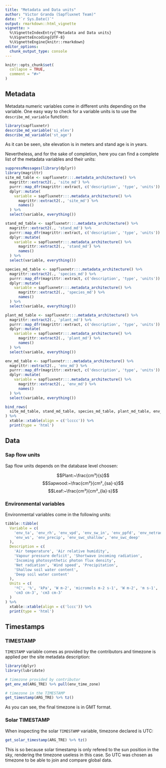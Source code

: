 ```yaml
---
title: "Metadata and Data units"
author: "Victor Granda (Sapfluxnet Team)"
date: "`r Sys.Date()`"
output: rmarkdown::html_vignette
vignette: >
  %\VignetteIndexEntry{"Metadata and Data units}
  %\VignetteEncoding{UTF-8}
  %\VignetteEngine{knitr::rmarkdown}
editor_options: 
  chunk_output_type: console
---
```


```r
knitr::opts_chunk$set(
  collapse = TRUE,
  comment = "#>"
)
```

## Metadata

Metadata numeric variables come in different units depending on the variable.
One easy way to check for a variable units is to use the `describe_md_variable`
function:

```r
library(sapfluxnetr)
describe_md_variable('si_elev')
describe_md_variable('st_age')
```

As it can be seen, site elevation is in meters and stand age is in years.

Nevertheless, and for the sake of completion, here you can find a complete list
of the metadata variables and their units:

```r
suppressMessages(library(dplyr))
library(magrittr)
site_md_table <- sapfluxnetr:::.metadata_architecture() %>%
  magrittr::extract2(., 'site_md') %>%
  purrr::map_dfr(magrittr::extract, c('description', 'type', 'units')) %>%
  dplyr::mutate(
    variable = sapfluxnetr:::.metadata_architecture() %>%
      magrittr::extract2(., 'site_md') %>%
      names()
  ) %>%
  select(variable, everything())

stand_md_table <- sapfluxnetr:::.metadata_architecture() %>%
  magrittr::extract2(., 'stand_md') %>%
  purrr::map_dfr(magrittr::extract, c('description', 'type', 'units')) %>%
  dplyr::mutate(
    variable = sapfluxnetr:::.metadata_architecture() %>%
      magrittr::extract2(., 'stand_md') %>%
      names()
  ) %>%
  select(variable, everything())

species_md_table <- sapfluxnetr:::.metadata_architecture() %>%
  magrittr::extract2(., 'species_md') %>%
  purrr::map_dfr(magrittr::extract, c('description', 'type', 'units')) %>%
  dplyr::mutate(
    variable = sapfluxnetr:::.metadata_architecture() %>%
      magrittr::extract2(., 'species_md') %>%
      names()
  ) %>%
  select(variable, everything())

plant_md_table <- sapfluxnetr:::.metadata_architecture() %>%
  magrittr::extract2(., 'plant_md') %>%
  purrr::map_dfr(magrittr::extract, c('description', 'type', 'units')) %>%
  dplyr::mutate(
    variable = sapfluxnetr:::.metadata_architecture() %>%
      magrittr::extract2(., 'plant_md') %>%
      names()
  ) %>%
  select(variable, everything())

env_md_table <- sapfluxnetr:::.metadata_architecture() %>%
  magrittr::extract2(., 'env_md') %>%
  purrr::map_dfr(magrittr::extract, c('description', 'type', 'units')) %>%
  dplyr::mutate(
    variable = sapfluxnetr:::.metadata_architecture() %>%
      magrittr::extract2(., 'env_md') %>%
      names()
  ) %>%
  select(variable, everything())

bind_rows(
  site_md_table, stand_md_table, species_md_table, plant_md_table, env_md_table
) %>%
  xtable::xtable(align = c('lcccc')) %>%
  print(type = 'html')
```

## Data

### Sap flow units

Sap flow units depends on the database level choosen:

$$Plant:~\frac{cm³}{s}$$
$$Sapwood:~\frac{cm³}{cm²_{sa}·s}$$
$$Leaf:~\frac{cm³}{cm²_{la}·s}$$

### Environmental variables

Environmental variables come in the following units:

```r
tibble::tibble(
  Variable = c(
    'env_ta', 'env_rh', 'env_vpd', 'env_sw_in', 'env_ppfd', 'env_netrad',
    'env_ws', 'env_precip', 'env_swc_shallow', 'env_swc_deep'
  ),
  Description = c(
    'Air temperature', 'Air relative humidity',
    'Vapour pressure deficit', 'Shortwave incoming radiation',
    'Incoming photosynthetic photon flux density',
    'Net radiation', 'Wind speed', 'Precipitation',
    'Shallow soil water content',
    'Deep soil water content'
  ),
  Units = c(
    'ºC', '%', 'kPa', 'W m-2', 'micromols m-2 s-1', 'W m-2', 'm s-1', 'mm timestep-1',
    'cm3 cm-3', 'cm3 cm-3'
  )
) %>%
  xtable::xtable(align = c('lccc')) %>%
  print(type = 'html')
```

## Timestamps

### TIMESTAMP

`TIMESTAMP` variable comes as provided by the contributors and timezone is
applied per the site metadata description:

```r
library(dplyr)
library(lubridate)

# timezone provided by contributor
get_env_md(ARG_TRE) %>% pull(env_time_zone)

# timezone in the TIMESTAMP
get_timestamp(ARG_TRE) %>% tz()
```

As you can see, the final timezone is in GMT format.

### Solar TIMESTAMP

When inspecting the solar `TIMESTAMP` variable, timezone declared is UTC:

```r
get_solar_timestamp(ARG_TRE) %>% tz()
```

This is so because solar timestamp is only refered to the sun position in the
sky, rendering the timezone useless in this case. So UTC was chosen as timezone
to be able to join and compare global data.
